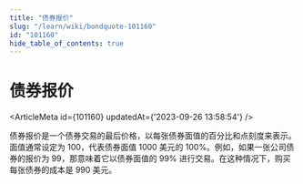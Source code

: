 ```yaml
---
title: "债券报价"
slug: "/learn/wiki/bondquote-101160"
id: "101160"
hide_table_of_contents: true
---
```



# 债券报价

<ArticleMeta id={101160} updatedAt={'2023-09-26 13:58:54'} />
<div className='border-solid border-b border-t-0 my-4 border-[var(--ifm-color-gray-300)]' />

债券报价是一个债券交易的最后价格，以每张债券面值的百分比和点刻度来表示。面值通常设定为 100，代表债券面值 1000 美元的 100%。例如，如果一张公司债券的报价为 99，那意味着它以债券面值的 99% 进行交易。在这种情况下，购买每张债券的成本是 990 美元。
